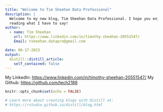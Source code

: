 ```yaml
---
title: "Welcome to Tim Sheehan Data Professional"
description: |
  Welcome to my new blog, Tim Sheehan Data Professional. I hope you enjoy 
  reading what I have to say!
author:
  - name: Tim Sheehan 
    url: https://www.linkedin.com/in/timothy-sheehan-20551547/
    Email: tsheehan.datapro@gmail.com

date: 06-17-2023
output:
  distill::distill_article:
    self_contained: false
---
```


My LinkedIn: <https://www.linkedin.com/in/timothy-sheehan-20551547/>
My Github: <https://github.com/tech2188>

```r
knitr::opts_chunk$set(echo = FALSE)

# Learn more about creating blogs with Distill at:
# https://rstudio.github.io/distill/blog.html

```



